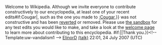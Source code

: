<article id="12428891" title=User talk:Sporktl>
	<talkpage id="12428891" title="User talk:Sporktl">
{{{icon|[[Image:Information.svg|25px]] }}}Welcome to Wikipedia. Although we invite everyone to contribute constructively to our encyclopedia, at least one of your recent edits{{{{{subst|}}}#if:Cougar|, such as the one you made to [[:Cougar]],}} was not constructive and has been [[Help:Reverting|reverted]] or removed.  Please use [[Wikipedia:Sandbox|the sandbox]] for any test edits you would like to make, and take a look at the [[Wikipedia:Introduction|welcome page]] to learn more about contributing to this encyclopedia. {{{{{subst|}}}#if:{{{2|}}}|{{{2}}}|Thank you.}}&lt;!-- Template:uw-vandalism1 --&gt; [[User:ElinorD|ElinorD]] [[User talk:ElinorD|(talk)]] 22:01, 24 July 2007 (UTC)
	</talkpage>
</article>